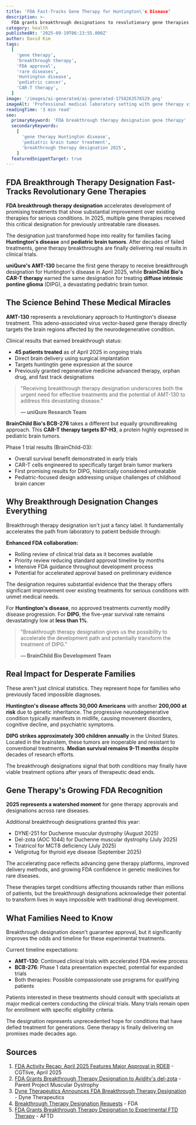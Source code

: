 ```yaml
---
title: 'FDA Fast-Tracks Gene Therapy for Huntington\'s Disease'
description: >-
  FDA grants breakthrough designations to revolutionary gene therapies for Huntington's disease and rare pediatric brain tumors in 2025, accelerating treatment paths for previously hopeless conditions.
category: health
publishedAt: '2025-09-19T06:23:55.000Z'
author: David Kim
tags:
  [
    'gene therapy',
    'breakthrough therapy',
    'FDA approval',
    'rare diseases',
    'Huntington disease',
    'pediatric cancer',
    'CAR-T therapy',
  ]
image: '/images/ai-generated/ai-generated-1758263576529.png'
imageAlt: 'Professional medical laboratory setting with gene therapy vials and research equipment, representing FDA breakthrough therapy designations for rare diseases'
readingTime: '3 min read'
seo:
  primaryKeyword: 'FDA breakthrough therapy designation gene therapy'
  secondaryKeywords:
    [
      'gene therapy Huntington disease',
      'pediatric brain tumor treatment',
      'breakthrough therapy designation 2025',
    ]
  featuredSnippetTarget: true
---
```


## FDA Breakthrough Therapy Designation Fast-Tracks Revolutionary Gene Therapies

**FDA breakthrough therapy designation** accelerates development of promising treatments that show substantial improvement over existing therapies for serious conditions. In 2025, multiple gene therapies received this critical designation for previously untreatable rare diseases.

The designation just transformed hope into reality for families facing **Huntington's disease** and **pediatric brain tumors**. After decades of failed treatments, gene therapy breakthroughs are finally delivering real results in clinical trials.

**uniQure's AMT-130** became the first gene therapy to receive breakthrough designation for Huntington's disease in April 2025, while **BrainChild Bio's CAR-T therapy** earned the same designation for treating **diffuse intrinsic pontine glioma** (DIPG), a devastating pediatric brain tumor.

## The Science Behind These Medical Miracles

**AMT-130** represents a revolutionary approach to Huntington's disease treatment. This adeno-associated virus vector-based gene therapy directly targets the brain regions affected by the neurodegenerative condition.

Clinical results that earned breakthrough status:

- **45 patients treated** as of April 2025 in ongoing trials
- Direct brain delivery using surgical implantation
- Targets huntingtin gene expression at the source
- Previously granted regenerative medicine advanced therapy, orphan drug, and fast track designations

> "Receiving breakthrough therapy designation underscores both the urgent need for effective treatments and the potential of AMT-130 to address this devastating disease."
>
> **— uniQure Research Team**

**BrainChild Bio's BCB-276** takes a different but equally groundbreaking approach. This **CAR-T therapy targets B7-H3**, a protein highly expressed in pediatric brain tumors.

Phase 1 trial results (BrainChild-03):

- Overall survival benefit demonstrated in early trials
- CAR-T cells engineered to specifically target brain tumor markers
- First promising results for DIPG, historically considered untreatable
- Pediatric-focused design addressing unique challenges of childhood brain cancer

## Why Breakthrough Designation Changes Everything

Breakthrough therapy designation isn't just a fancy label. It fundamentally accelerates the path from laboratory to patient bedside through:

**Enhanced FDA collaboration:**

- Rolling review of clinical trial data as it becomes available
- Priority review reducing standard approval timeline by months
- Intensive FDA guidance throughout development process
- Potential for accelerated approval based on preliminary evidence

The designation requires substantial evidence that the therapy offers significant improvement over existing treatments for serious conditions with unmet medical needs.

For **Huntington's disease**, no approved treatments currently modify disease progression. For **DIPG**, the five-year survival rate remains devastatingly low at **less than 1%**.

> "Breakthrough therapy designation gives us the possibility to accelerate the development path and potentially transform the treatment of DIPG."
>
> **— BrainChild Bio Development Team**

## Real Impact for Desperate Families

These aren't just clinical statistics. They represent hope for families who previously faced impossible diagnoses.

**Huntington's disease affects 30,000 Americans** with another **200,000 at risk** due to genetic inheritance. The progressive neurodegenerative condition typically manifests in midlife, causing movement disorders, cognitive decline, and psychiatric symptoms.

**DIPG strikes approximately 300 children annually** in the United States. Located in the brainstem, these tumors are inoperable and resistant to conventional treatments. **Median survival remains 9-11 months** despite decades of research efforts.

The breakthrough designations signal that both conditions may finally have viable treatment options after years of therapeutic dead ends.

## Gene Therapy's Growing FDA Recognition

**2025 represents a watershed moment** for gene therapy approvals and designations across rare diseases.

Additional breakthrough designations granted this year:

- DYNE-251 for Duchenne muscular dystrophy (August 2025)
- Del-zota (AOC 1044) for Duchenne muscular dystrophy (July 2025)
- Tiratricol for MCT8 deficiency (July 2025)
- Veligrotug for thyroid eye disease (September 2025)

The accelerating pace reflects advancing gene therapy platforms, improved delivery methods, and growing FDA confidence in genetic medicines for rare diseases.

These therapies target conditions affecting thousands rather than millions of patients, but the breakthrough designations acknowledge their potential to transform lives in ways impossible with traditional drug development.

## What Families Need to Know

Breakthrough designation doesn't guarantee approval, but it significantly improves the odds and timeline for these experimental treatments.

Current timeline expectations:

- **AMT-130**: Continued clinical trials with accelerated FDA review process
- **BCB-276**: Phase 1 data presentation expected, potential for expanded trials
- Both therapies: Possible compassionate use programs for qualifying patients

Patients interested in these treatments should consult with specialists at major medical centers conducting the clinical trials. Many trials remain open for enrollment with specific eligibility criteria.

The designation represents unprecedented hope for conditions that have defied treatment for generations. Gene therapy is finally delivering on promises made decades ago.

## Sources

1. [FDA Activity Recap: April 2025 Features Major Approval in RDEB](https://www.cgtlive.com/view/fda-activity-recap-april-2025-features-major-approval-rdeb-multiple-breakthrough-therapy-designations) - CGTlive, April 2025
2. [FDA Grants Breakthrough Therapy Designation to Avidity's del-zota](https://www.parentprojectmd.org/fda-grants-breakthrough-therapy-designation-to-aviditys-del-zota/) - Parent Project Muscular Dystrophy
3. [Dyne Therapeutics Announces FDA Breakthrough Therapy Designation](https://investors.dyne-tx.com/news-releases/news-release-details/dyne-therapeutics-announces-fda-breakthrough-therapy-0) - Dyne Therapeutics
4. [Breakthrough Therapy Designation Requests](https://www.fda.gov/drugs/ind-activity/breakthrough-therapy-designation-requests) - FDA
5. [FDA Grants Breakthrough Therapy Designation to Experimental FTD Therapy](https://www.theaftd.org/posts/1ftd-in-the-news/b-breakthrough-therapy-grn/) - AFTD
